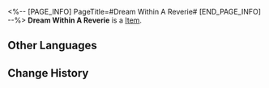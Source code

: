 <%-- [PAGE_INFO]
PageTitle=#Dream Within A Reverie#
[END_PAGE_INFO] --%>
{{Item Infobox
|title       = Dream Within A Reverie
|id          = 223151
|image       = Dreamscape Pass Sticker Dream Within A Reverie.png
|type        = 
|invCategory = 
|rarity      = 4
|effect      = Digital stickers that can be used to decorate the pages of the Dreamtour Handbook. They come in many different styles.
|description = 
}}
{{Description|1=Maybe this is the building most fitting for extreme climbs &mdash; You won't die even if you fall!}}
'''Dream Within A Reverie''' is a [[Item]].

==Other Languages==
{{Other Languages
|en   = Dream Within A Reverie
|zhs  = 白日梦中梦
|zht  = 白日夢中夢
|ja   = 白日の白昼夢
|ko   = 백일몽 속의 꿈
|es   = Sueño dentro de una fantasía
|fr   = Un songe au Rêverie
|ru   = Мечта в грёзах
|th   = ความฝันใน Reverie
|vi   = Giấc Mộng Trong Mộng Mơ
|de   = Traum in einem Tagtraum
|id   = Mimpi dalam Reverie
|pt   = Sonho em um Devaneio
}}

==Change History==
{{Change History|2.0}}